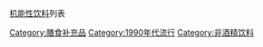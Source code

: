{{Catnav|頁面分類|人类社会|生活|文化|飲食|饮料}}
{{Catnav|頁面分類|人类社会|文化|飲食|饮料}}

[[机能性饮料|机能性饮料]]列表

[[Category:膳食补充品|Category:膳食补充品]]
[[Category:1990年代流行|Category:1990年代流行]]
[[Category:非酒精饮料|Category:非酒精饮料]]